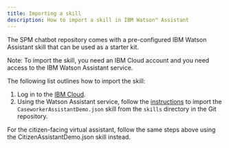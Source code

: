 ```yaml
---
title: Importing a skill
description: How to import a skill in IBM Watson™ Assistant
---
```


The SPM chatbot repository comes with a pre-configured IBM Watson Assistant skill that can be used as a starter kit.

Note: To import the skill, you need an IBM Cloud account and you need access to the IBM Watson Assistant service.

The following list outlines how to import the skill:

1. Log in to the [IBM Cloud](https://cloud.ibm.com/login?state=%2Fcatalog%2Fservices%2Fwatson-assistant).
2. Using the Watson Assistant service, follow the [instructions](https://cloud.ibm.com/docs/assistant?topic=assistant-backup#backup-import-skill) to import the `CaseworkerAssistantDemo.json` skill from the `skills` directory in the Git repository.

<InlineNotification>
For the citizen-facing virtual assistant, follow the same steps above using the CitizenAssistantDemo.json skill instead.
</InlineNotification>

